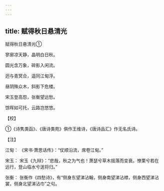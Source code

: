 ```yaml
---
---
---
```

title: 赋得秋日悬清光
---



赋得秋日悬清光①


寥廓凉天静，晶明白日秋。

圆光含万象，碎影入闲流。

迥与青冥合，遥同江甸浮。

昼阴殊众木，斜影下危楼。

宋玉登高怨，张衡望远愁。

馀晖如可托，云路岂悠悠。

【校】

①《诗隽类函》、《唐诗类苑》俱作王维诗，《唐诗品汇》作无名氏诗。

【注】

江甸： 《宋书·萧思话传》：“仗顺沿流，席卷江甸。”

宋玉： 宋玉《九辩》：“悲哉，秋之为气也！萧瑟兮草木揺落而变衰。憭栗兮若在远行，登山临水兮送将归。”

张衡： 张衡作《四愁诗》，有“侧身东望涕沾翰，侧身南望涕沾襟，侧身西望涕沾裳，侧身北望涕沾巾”之句。